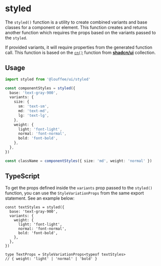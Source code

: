 


<Meta title="Functional/styled" />

# styled

<GitHubRepoPath path="packages/ui/src/engine/styled.ts" />

The `styled()` function is a utility to create combined variants and base 
classes for a component or element. This function creates and returns another 
function which requires the props based on the variants passed to the `styled`. 

If provided variants, it will require properties from the generated function 
call. This function is based on the 
[`cn()`](https://github.com/shadcn-ui/ui/blob/0fae3fd93ae749aca708bdfbbbeddc5d576bfb2e/templates/next-template/lib/utils.ts#L4C1-L6C2) 
function from [**shadcn/ui**](https://ui.shadcn.com) collection.

## Usage

```ts
import styled from '@louffee/ui/styled'

const componentStyles = styled({
  base: 'text-gray-900',
  variants: {
    size: {
      sm: 'text-sm',
      md: 'text-md',
      lg: 'text-lg',
    },
    weight: {
      light: 'font-light',
      normal: 'font-normal',
      bold: 'font-bold',
    },
  },
})

const className = componentStyles({ size: 'md', weight: 'normal' })
```

## TypeScript

To get the props defined inside the `variants` prop passed to the `styled()`
function, you can use the `StyleVariationProps` from the same export statement.
See an example below:

```tsx
const textStyles = styled({
  base: 'text-gray-900',
  variants: {
    weight: {
      light: 'font-light',
      normal: 'font-normal',
      bold: 'font-bold',
    },
  },
})

type TextProps = StyleVariationProps<typeof textStyles>
// { weight: 'light' | 'normal' | 'bold' }
```
